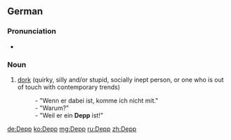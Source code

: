 ==German==
{{wikipedia|lang=de}}

===Pronunciation===
* {{IPA|/dɛpʰ/|lang=de}}

===Noun===
{{de-noun|g=m|Deppen|gen2=Depps|Deppen}}

# [[dork]] (quirky, silly and/or stupid, socially inept person, or one who is out of touch with contemporary trends)
#: - "Wenn er dabei ist, komme ich nicht mit." 
#: - "Warum?" 
#: - "Weil er ein '''Depp''' ist!"

[[de:Depp]]
[[ko:Depp]]
[[mg:Depp]]
[[ru:Depp]]
[[zh:Depp]]
